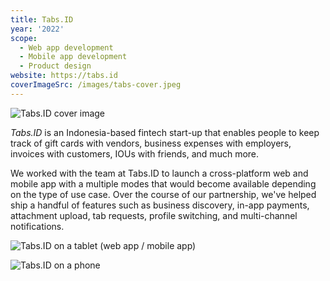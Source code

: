 ```yaml
---
title: Tabs.ID
year: '2022'
scope:
  - Web app development
  - Mobile app development
  - Product design
website: https://tabs.id
coverImageSrc: /images/tabs-cover.jpeg
---
```


![Tabs.ID cover image](/images/tabs-cover.jpeg 'title=')

_Tabs.ID_ is an Indonesia-based fintech start-up that enables people to keep track of gift cards with vendors, business expenses with employers, invoices with customers, IOUs with friends, and much more.

We worked with the team at Tabs.ID to launch a cross-platform web and mobile app with a multiple modes that would become available depending on the type of use case. Over the course of our partnership, we've helped ship a handful of features such as business discovery, in-app payments, attachment upload, tab requests, profile switching, and multi-channel notifications.

![Tabs.ID on a tablet (web app / mobile app)](/images/tabs-tablet.jpeg)

![Tabs.ID on a phone](/images/tabs-showcase.jpeg 'bleed=')
